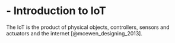 #  - Introduction to IoT {#intro}

The IoT is the product of physical objects, controllers, sensors and actuators and the internet [@mcewen_designing_2013].
